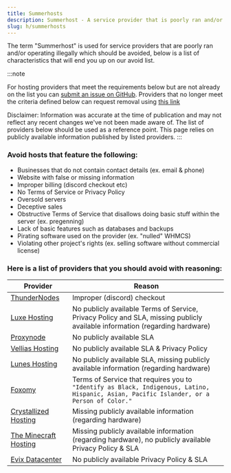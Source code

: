 ```yaml
---
title: Summerhosts
description: Summerhost - A service provider that is poorly ran and/or operating illegally which should be avoided.
slug: h/summerhosts
---
```


The term "Summerhost" is used for service providers that are poorly ran and/or operating illegally which should be avoided, below is a list of characteristics that will end you up on our avoid list.

:::note

For hosting providers that meet the requirements below but are not already on the list you can [submit an issue on GitHub](https://link.setup.md/summerhost-addition). Providers that no longer meet the criteria defined below can request removal using [this link](https://link.setup.md/summerhost-removal)

Disclaimer: Information was accurate at the time of publication and may not reflect any recent changes we've not been made aware of. The list of providers below should be used as a reference point. This page relies on publicly available information published by listed providers.
:::

### Avoid hosts that feature the following:
<ul class="pl-5 list-disc">
    <li>Businesses that do not contain contact details (ex. email & phone)</li>
    <li>Website with false or missing information</li>
    <li>Improper billing (discord checkout etc)</li>
    <li>No Terms of Service or Privacy Policy</li>
    <li>Oversold servers</li>
    <li>Deceptive sales</li>
    <li>Obstructive Terms of Service that disallows doing basic stuff within the server (ex. pregenning)</li>
    <li>Lack of basic features such as databases and backups</li>
    <li>Pirating software used on the provider (ex. "nulled" WHMCS)</li>
    <li>Violating other project's rights (ex. selling software without commercial license)</li>
</ul>

### Here is a list of providers that you should avoid with reasoning:

| Provider     | Reason                                              |
| ------------ | --------------------------------------------------- |
| [ThunderNodes](https://thundernodes.cloud) | Improper (discord) checkout |
| [Luxe Hosting](https://my.luxe-hosting.nl) | No publicly available Terms of Service, Privacy Policy and SLA, missing publicly available information (regarding hardware) |
| [Proxynode](https://proxynode.pro) | No publicly available SLA |
| [Vellias Hosting](https://velliashosting.online) | No publicly available SLA & Privacy Policy |
| [Lunes Hosting](https://lunes.host) | No publicly available SLA, missing publicly available information (regarding hardware) |
| [Foxomy](https://foxomy.com) | Terms of Service that requires you to `"Identify as Black, Indigenous, Latino, Hispanic, Asian, Pacific Islander, or a Person of Color."` |
| [Crystallized Hosting](https://crystallized.host) | Missing publicly available information (regarding hardware) |
| [The Minecraft Hosting](https://theminecrafthosting.com) | Missing publicly available information (regarding hardware), no publicly available Privacy Policy & SLA |
| [Evix Datacenter](evix-datacenter.online) | No publicly available Privacy Policy & SLA |
